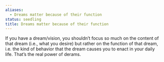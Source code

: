 ```yaml
---
aliases:
  - Dreams matter because of their function
status: seedling
title: Dreams matter because of their function
---
```

If you have a dream/vision, you shouldn’t focus so much on the content of that dream (i.e., what you desire) but rather on the function of that dream, i.e. the kind of behavior that the dream causes you to enact in your daily life. That’s the real power of derams.
